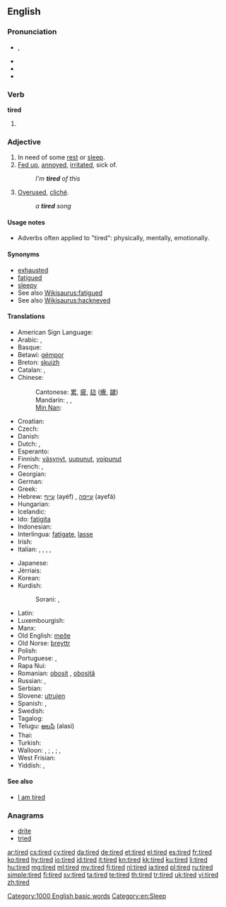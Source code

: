 ==English==
{{wikipedia|dab=tired}}

===Pronunciation===
* {{a|UK}} {{IPA|/taɪə(ɹ)d/}}, {{X-SAMPA|/taI@(r)d/}}
* {{audio|En-uk-tired.ogg|Audio (UK)}}
* {{rhymes|aɪə(r)d}}
* {{audio|en-us-tired.ogg|Audio (US)}}

===Verb===
'''tired'''

# {{past of|tire}}

===Adjective===
{{en-adj}}

# In need of some [[rest]] or [[sleep]].
# [[fed up|Fed up]], [[annoyed]], [[irritated]], sick of.
#: ''I'm '''tired''' of this''
# [[overused|Overused]], [[cliché]].
#: ''a '''tired''' song''

====Usage notes====
* Adverbs often applied to "tired": physically, mentally, emotionally.

====Synonyms====
* [[exhausted]]
* [[fatigued]]
* [[sleepy]]
* See also [[Wikisaurus:fatigued]]
* See also [[Wikisaurus:hackneyed]]

====Translations====
{{trans-top|in need of rest or sleep}}
* American Sign Language: {{tø|ase|BentB@IpsiChest-PalmBack-BentB@IpsiChest-PalmBack BentB@IpsiChest-PalmUp-BentB@IpsiChest-PalmUp}}
* Arabic: {{t-|ar|متعب|tr=mút3ab}}, {{t-|ar|تعبان|tr=ta3baan}}
* Basque: {{t|eu|nekatuta}}
* Betawi: [[gémpor]]
* Breton: [[skuizh]]
* Catalan: {{t|ca|cansat|m}}, {{t-|ca|cansada|f}}
* Chinese:
*: Cantonese: [[累]], [[疲]], [[攰]] ([[癐]], [[䠩]])
*: Mandarin: {{t-|cmn|累|tr=lèi|sc=Hani}}, {{t-|cmn|疲|tr=pí|sc=Hani}}, {{t|zh|疲倦|tr=píjuàn|sc=Hani}}
*: [[Min Nan]]: {{tø|nan|忝|tr=thiám|sc=Hans}}
* Croatian: {{t-|hr|umoran|alt=ȕmōran}}
* Czech: {{t+|cs|unavený|m}}
* Danish: {{t+|da|træt}}
* Dutch: {{t+|nl|moe}}, {{t+|nl|vermoeid}}
* Esperanto: {{t+|eo|laca|xs=Esperanto}}
* Finnish: [[väsynyt]], [[uupunut]], [[voipunut]]
* French: {{t+|fr|fatigué|m}}, {{t+|fr|fatiguée|f}}
* Georgian: {{t|ka|დაღლილი|sc=Geor}}
* German: {{t+|de|müde}}
* Greek: {{t|el|κουρασμένος|tr=kourasménos|sc=Grek}}
* Hebrew: [[עייף]] (ayéf) {{m}}, [[עייפה]] (ayefá) {{f}}
* Hungarian: {{t+|hu|fáradt}}
* Icelandic: {{t+|is|þreyttur}}
* Ido: [[fatigita]]
* Indonesian: {{t+|id|lelah|xs=Indonesian}}
* Interlingua: [[fatigate]], [[lasse]]
* Irish: {{t-|ga|tuirseach|xs=Irish}}
* Italian: {{t+|it|stanco}}, {{t|it|esausto}}, {{t|it|fatto}}, {{t|it|distrutto}}, {{t|it|affaticato}}
{{trans-mid}}
* Japanese: {{t+|ja|疲れる|alt=疲れた|tr=つかれた, tsukareta}}
* Jèrriais: {{tø|roa-jer|lâssé}}
* Korean: {{t+|ko|피곤하다|alt=피곤한|tr=pigonhan}}
* Kurdish:
*: Sorani: {{ku-Arab|[[هیلاک]]}}, {{ku-Arab|[[ماندو]]}}
* Latin: {{t-|la|fessus|m}}
* Luxembourgish: {{t|lb|midd}}
* Manx: {{t|gv|skee}}
* Old English: [[meðe]]
* Old Norse: [[þreyttr]]
* Polish: {{t+|pl|zmęczony|m}}
* Portuguese: {{t+|pt|cansado|m}}, {{t+|pt|cansada|f}}
* Rapa Nui: {{tø|rap|rohirohi}}
* Romanian: [[obosit]] {{m}}, [[obosită]] {{f}}
* Russian: {{t+|ru|усталый|tr=ustályj}}, {{t|ru|уставший|tr=ustávšij}}
* Serbian: {{t|sr|umorna|sc=Cyrl}}
* Slovene: [[utrujen]]
* Spanish: {{t+|es|cansado}}, {{t|es|fatigado}}
* Swedish: {{t+|sv|trött}}
* Tagalog: {{t-|tl|pagod|xs=Tagalog}}
* Telugu: [[అలసి]] (alasi)
* Thai: {{t|th|เหนื่อย|tr=nèuuay|sc=Thai}}
* Turkish: {{t+|tr|yorgun}}
* Walloon: {{t|wa|nåjhi|m}}, {{t|wa|nåjheye|f}}; {{t|wa|scran|m}}, {{t|wa|scranse|f}}; {{t|wa|hode|m|f}}, {{t|wa|hodé|m}} {{t|wa|hodêye|f}}
* West Frisian: {{t-|fy|wurch|xs=West Frisian}}
* Yiddish: {{t|yi|מיד|m|tr=mid|sc=Hebr}}, {{t|yi|מידע|f|tr=mide|sc=Hebr}}
{{trans-bottom}}

{{trans-see|fed up|[[fed up#Translations|fed up]]}}

{{trans-see|overused}}

====See also====
* [[I am tired]]

===Anagrams===
* [[drite#English|drite]]
* [[tried#English|tried]]

[[Category:1000 English basic words]]
[[Category:en:Sleep]]

[[ar:tired]]
[[cs:tired]]
[[cy:tired]]
[[da:tired]]
[[de:tired]]
[[et:tired]]
[[el:tired]]
[[es:tired]]
[[fr:tired]]
[[ko:tired]]
[[hy:tired]]
[[io:tired]]
[[id:tired]]
[[it:tired]]
[[kn:tired]]
[[kk:tired]]
[[ku:tired]]
[[li:tired]]
[[hu:tired]]
[[mg:tired]]
[[ml:tired]]
[[my:tired]]
[[fj:tired]]
[[nl:tired]]
[[ja:tired]]
[[pl:tired]]
[[ru:tired]]
[[simple:tired]]
[[fi:tired]]
[[sv:tired]]
[[ta:tired]]
[[te:tired]]
[[th:tired]]
[[tr:tired]]
[[uk:tired]]
[[vi:tired]]
[[zh:tired]]